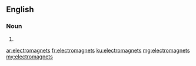 ==English==

===Noun===
{{head|en}}

# {{plural of|electromagnet}}

[[ar:electromagnets]]
[[fr:electromagnets]]
[[ku:electromagnets]]
[[mg:electromagnets]]
[[my:electromagnets]]